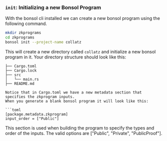 ### `init`: Initializing a new Bonsol Program

With the bonsol cli installed we can create a new bonsol program using the following command.

```bash
mkdir zkprograms
cd zkprograms
bonsol init --project-name collatz
```
This will create a new directory called `collatz` and initialize a new bonsol program in it. Your directory structure should look like this:
```
├── Cargo.toml
├── Cargo.lock
├── src
│   └── main.rs
├── README.md

Notice that in Cargo.toml we have a new metadata section that specifies the zkprogram inputs.
When you generate a blank bonsol program it will look like this:

```toml
[package.metadata.zkprogram]
input_order = ["Public"]
```
This section is used when building the program to specify the types and order of the inputs.
The valid options are ["Public", "Private", "PublicProof"].
